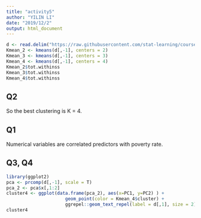 ```yaml
---
title: "activity5"
author: "YILIN LI"
date: "2019/12/2"
output: html_document
---
```


```r
d <- read.delim("https://raw.githubusercontent.com/stat-learning/course-materials/master/data/poverty.txt")
Kmean_2 <- kmeans(d[,-1], centers = 2)
Kmean_3 <- kmeans(d[,-1], centers = 3)
Kmean_4 <- kmeans(d[,-1], centers = 4)
Kmean_2$tot.withinss
Kmean_3$tot.withinss
Kmean_4$tot.withinss
```

## Q2 
So the best clustering is K = 4. 



## Q1 
Numerical variables are correlated predictors with poverty rate. 



## Q3, Q4 
```r
library(ggplot2)
pca <- prcomp(d[,-1], scale = T)
pca_2 <- pca$x[,1:2]
cluster4 <- ggplot(data.frame(pca_2), aes(x=PC1, y=PC2) ) + 
                      geom_point(color = Kmean_4$cluster) + 
                      ggrepel::geom_text_repel(label = d[,1], size = 2)
cluster4
```